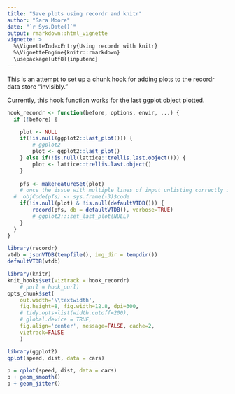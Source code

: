```yaml
---
title: "Save plots using recordr and knitr"
author: "Sara Moore"
date: "`r Sys.Date()`"
output: rmarkdown::html_vignette
vignette: >
  %\VignetteIndexEntry{Using recordr with knitr}
  %\VignetteEngine{knitr::rmarkdown}
  \usepackage[utf8]{inputenc}
---
```


This is an attempt to set up a chunk hook for adding plots to the recordr data store "invisibly."

Currently, this hook function works for the last ggplot object plotted.

```r
hook_recordr <- function(before, options, envir, ...) {
  if (!before) {

    plot <- NULL
    if(!is.null(ggplot2::last_plot())) {
        # ggplot2
        plot <- ggplot2::last_plot()
    } else if(!is.null(lattice::trellis.last.object())) {
        plot <- lattice::trellis.last.object()
    }
    
    pfs <- makeFeatureSet(plot)
    # once the issue with multiple lines of input unlisting correctly is solved, the below code can be uncommented.
  #  objCode(pfs) <- sys.frame(-3)$code
    if(!is.null(plot) & !is.null(defaultVTDB())) {
        record(pfs, db = defaultVTDB(), verbose=TRUE)
        # ggplot2:::set_last_plot(NULL)
    }
  }
}
```

```r
library(recordr)
vtdb = jsonVTDB(tempfile(), img_dir = tempdir())
defaultVTDB(vtdb)
```

```r
library(knitr)
knit_hooks$set(viztrack = hook_recordr)
    # purl = hook_purl)
opts_chunk$set(
    out.width='\\textwidth',
    fig.height=8, fig.width=12.8, dpi=300,
    # tidy.opts=list(width.cutoff=200),
    # global.device = TRUE,
    fig.align='center', message=FALSE, cache=2,
    viztrack=FALSE
    )
```

```r
library(ggplot2)
qplot(speed, dist, data = cars)
```

```r
p = qplot(speed, dist, data = cars)
p + geom_smooth()
p + geom_jitter()
```